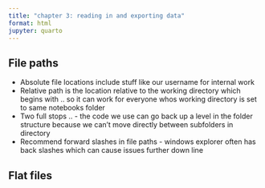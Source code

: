 ```yaml
---
title: "chapter 3: reading in and exporting data"
format: html
jupyter: quarto
---
```


## File paths
* Absolute file locations include stuff like our username for internal work
* Relative path is the location relative to the working directory which 
begins with .. so it can work for everyone whos working directory is set to 
same notebooks folder
* Two full stops .. - the code we use can go back up a level in the folder
structure because we can't move directly between subfolders in directory
* Recommend forward slashes in file paths - windows explorer often has back 
slashes which can cause issues further down line

## Flat files